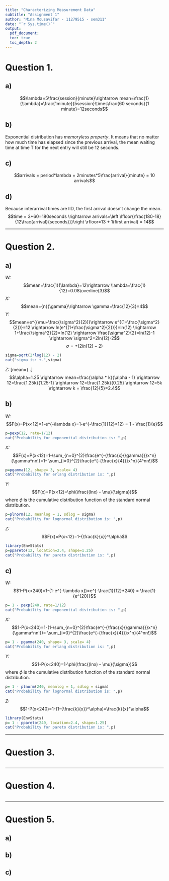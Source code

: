 ```yaml
---
title: "Characterizing Measurement Data"
subtitle: "Assignment 1"
author: "Mina Mousavifar - 11279515 - sem311"
date: "`r Sys.time()`"
output:
  pdf_document:
  toc: true
  toc_depth: 2
---
```


<h1>
Question 1.
</h1>

<h2>
**a)**
</h2>
<p>
$$\lambda=5\frac{session}{minute}\rightarrow mean=\frac{1}{\lambda}=\frac{1minute}{5session}\times\frac{60 seconds}{1 minute}=12seconds$$
</p>

<h2>
**b)**
</h2>
<p>
Exponential distribution has *memoryless property*. It means that no matter how much time has elapsed since the previous arrival, the mean waiting time at time T for the next entry will still be 12 seconds.
</p>

<h2>
**c)**
</h2>
<p>
$$arrivals = period*lambda = 2minutes*5\frac{arrival}{minute} = 10 arrivals$$
</p>

<h2>
**d)**
</h2>
<p>
Because interarrival times are IID, the first arrival doesn't change the mean.
$$time = 3*60=180seconds \rightarrow arrivals=\left \lfloor{\frac{180-18}{12\frac{arrival}{seconds}}}\right \rfloor=13 + 1(first arrival) = 14$$

***
<h1>
Question 2.
</h1>

<h2>
**a)**
</h2>

<p>
*W:*
$$mean=\frac{1}{\lambda}=12\rightarrow \lambda=\frac{1}{12}=0.08\overline{3}$$
*X:*
$$mean={n}{\gamma}\rightarrow \gamma=\frac{12}{3}=4$$
*Y:*
$$mean=e^{(\mu+\frac{\sigma^2}{2})}\rightarrow e^{(1+\frac{\sigma^2}{2})}=12 \rightarrow ln(e^{(1+\frac{\sigma^2}{2})})=ln(12) \rightarrow 1+\frac{\sigma^2}{2}=ln(12) \rightarrow \frac{\sigma^2}{2}=ln(12)-1 \rightarrow \sigma^2=2ln(12)-2$$
$$\sigma=\pm(2ln(12)-2)$$
```r
sigma=sqrt(2*log(12) - 2)
cat("sigma is: +-",sigma)
```
*Z:*
\[mean=\left\{
                \begin{array}{ll}
                  \infty \quad for \quad  \alpha \leq1\\
                  \frac{\alpha * k}{\alpha - 1} \quad for \quad  \alpha >1
                \end{array}
              \right.\]
$$\alpha=1.25 \rightarrow mean=\frac{\alpha * k}{\alpha - 1} \rightarrow 12=\frac{1.25k}{1.25-1} \rightarrow 12=\frac{1.25k}{0.25} \rightarrow 12=5k \rightarrow k = \frac{12}{5}=2.4$$
</p>

<h2>
**b)**
</h2>

<p>
*W:*
$$F(x)=P(x<12)=1-e^{-\lambda x}=1-e^{-\frac{1}{12}*12} = 1 - \frac{1}{e}$$
```r
p=pexp(12, rate=1/12) 
cat("Probability for exponential distribution is: ",p)
```
*X:*
$$F(x)=P(x<12)=1-\sum_{n=0}^{2}\frac{e^{-{\frac{x}{\gamma}}}x^n}{\gamma^nn!}=1- \sum_{i=0}^{2}\frac{e^{-{\frac{x}{4}}}x^n}{4^nn!}$$
```r
p=pgamma(12, shape= 3, scale= 4) 
cat("Probability for erlang distribution is: ",p)
```
*Y:*
$$F(x)=P(x<12)=\phi(\frac{(lnx) - \mu}{\sigma})$$
where $\phi$ is the cumulative distribution function of the standard normal distribution.
```r
p=plnorm(12, meanlog = 1, sdlog = sigma) 
cat("Probability for lognormal distribution is: ",p)
```
*Z:*
$$F(x)=P(x<12)=1-{\frac{k}{x}}^\alpha$$
```r
library(EnvStats)
p=ppareto(12, location=2.4, shape=1.25) 
cat("Probability for pareto distribution is: ",p)
```
</p>

<h2>
**c)**
</h2>

<p>
*W:*
$$1-P(x<240)=1-(1-e^{-\lambda x})=e^{-\frac{1}{12}*240} = \frac{1}{e^{20}}$$
```r
p= 1 - pexp(240, rate=1/12) 
cat("Probability for exponential distribution is: ",p)
```
*X:*
$$1-P(x<240)=1-(1-\sum_{n=0}^{2}\frac{e^{-{\frac{x}{\gamma}}}x^n}{\gamma^nn!})= \sum_{i=0}^{2}\frac{e^{-{\frac{x}{4}}}x^n}{4^nn!}$$
```r
p= 1 - pgamma(240, shape= 3, scale= 4) 
cat("Probability for erlang distribution is: ",p)
```
*Y:*
$$1-P(x<240)=1-\phi(\frac{(lnx) - \mu}{\sigma})$$
where $\phi$ is the cumulative distribution function of the standard normal distribution.
```r
p= 1 - plnorm(240, meanlog = 1, sdlog = sigma) 
cat("Probability for lognormal distribution is: ",p)
```
*Z:*
$$1-P(x<240)=1-(1-{\frac{k}{x}}^\alpha)=\frac{k}{x}^\alpha$$
```r
library(EnvStats)
p= 1 - ppareto(240, location=2.4, shape=1.25) 
cat("Probability for pareto distribution is: ",p)
```


***
<h1>
Question 3.
</h1>

<p>

</p>

```r

```


***
<h1>
Question 4.
</h1>

<p>

</p>

```r

```


***
<h1>
Question 5.
</h1>

<h2>
**a)**
</h2>
<p>

</p>

<h2>
**b)**
</h2>
<p>

</p>

<h2>
**c)**
</h2>
<p>

</p>

```r

```


